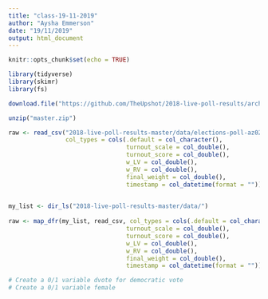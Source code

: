 ```yaml
---
title: "class-19-11-2019"
author: "Aysha Emmerson"
date: "19/11/2019"
output: html_document
---
```


```r
knitr::opts_chunk$set(echo = TRUE)

library(tidyverse)
library(skimr)
library(fs)

download.file("https://github.com/TheUpshot/2018-live-poll-results/archive/master.zip", destfile = "master.zip")

unzip("master.zip")

raw <- read_csv("2018-live-poll-results-master/data/elections-poll-az02-1.csv", 
                col_types = cols(.default = col_character(),
                                 turnout_scale = col_double(),
                                 turnout_score = col_double(),
                                 w_LV = col_double(),
                                 w_RV = col_double(),
                                 final_weight = col_double(),
                                 timestamp = col_datetime(format = "")))
                

my_list <- dir_ls("2018-live-poll-results-master/data/")
  
raw <- map_dfr(my_list, read_csv, col_types = cols(.default = col_character(),
                                 turnout_scale = col_double(),
                                 turnout_score = col_double(),
                                 w_LV = col_double(),
                                 w_RV = col_double(),
                                 final_weight = col_double(),
                                 timestamp = col_datetime(format = "")))

```


```r

# Create a 0/1 variable dvote for democratic vote 
# Create a 0/1 variable female


```

